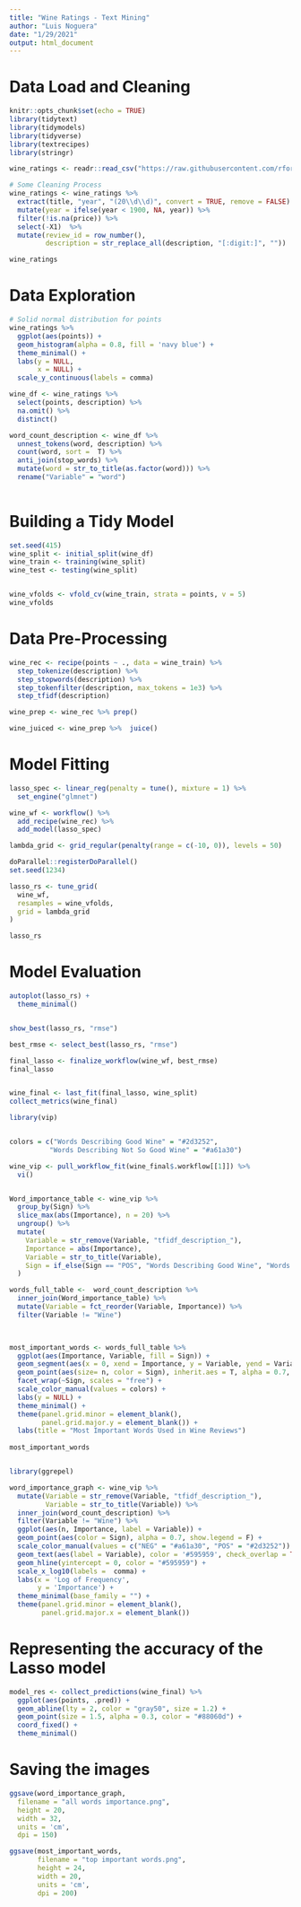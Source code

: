 ```yaml
---
title: "Wine Ratings - Text Mining"
author: "Luis Noguera"
date: "1/29/2021"
output: html_document
---
```


# Data Load and Cleaning

```r
knitr::opts_chunk$set(echo = TRUE)
library(tidytext)
library(tidymodels)
library(tidyverse)
library(textrecipes)
library(stringr)

wine_ratings <- readr::read_csv("https://raw.githubusercontent.com/rfordatascience/tidytuesday/master/data/2019/2019-05-28/winemag-data-130k-v2.csv") 

# Some Cleaning Process
wine_ratings <- wine_ratings %>% 
  extract(title, "year", "(20\\d\\d)", convert = TRUE, remove = FALSE) %>%
  mutate(year = ifelse(year < 1900, NA, year)) %>%
  filter(!is.na(price)) %>%
  select(-X1)  %>%
  mutate(review_id = row_number(),
         description = str_replace_all(description, "[:digit:]", "")) 

wine_ratings 


```

# Data Exploration

```r

# Solid normal distribution for points
wine_ratings %>% 
  ggplot(aes(points)) +
  geom_histogram(alpha = 0.8, fill = 'navy blue') +
  theme_minimal() +
  labs(y = NULL,
       x = NULL) +
  scale_y_continuous(labels = comma)


```


```r

wine_df <- wine_ratings %>% 
  select(points, description) %>% 
  na.omit() %>% 
  distinct()

word_count_description <- wine_df %>% 
  unnest_tokens(word, description) %>% 
  count(word, sort =  T) %>% 
  anti_join(stop_words) %>% 
  mutate(word = str_to_title(as.factor(word))) %>% 
  rename("Variable" = "word") 
  

```

# Building a Tidy Model 


```r

set.seed(415)
wine_split <- initial_split(wine_df)
wine_train <- training(wine_split)
wine_test <- testing(wine_split)


wine_vfolds <- vfold_cv(wine_train, strata = points, v = 5)
wine_vfolds


```

# Data Pre-Processing

```r

wine_rec <- recipe(points ~ ., data = wine_train) %>% 
  step_tokenize(description) %>% 
  step_stopwords(description) %>% 
  step_tokenfilter(description, max_tokens = 1e3) %>% 
  step_tfidf(description) 

wine_prep <- wine_rec %>% prep()

wine_juiced <- wine_prep %>%  juice()


```


# Model Fitting 

```r

lasso_spec <- linear_reg(penalty = tune(), mixture = 1) %>%
  set_engine("glmnet")

wine_wf <- workflow() %>%
  add_recipe(wine_rec) %>%
  add_model(lasso_spec)


```


```r
lambda_grid <- grid_regular(penalty(range = c(-10, 0)), levels = 50)
```


```r

doParallel::registerDoParallel()
set.seed(1234)

lasso_rs <- tune_grid(
  wine_wf,
  resamples = wine_vfolds,
  grid = lambda_grid
)

lasso_rs


```

# Model Evaluation

```r

autoplot(lasso_rs) +
  theme_minimal()


show_best(lasso_rs, "rmse")

```


```r


best_rmse <- select_best(lasso_rs, "rmse")

final_lasso <- finalize_workflow(wine_wf, best_rmse)
final_lasso


wine_final <- last_fit(final_lasso, wine_split)
collect_metrics(wine_final)

```


```r

library(vip)


colors = c("Words Describing Good Wine" = "#2d3252",
          "Words Describing Not So Good Wine" = "#a61a30")

wine_vip <- pull_workflow_fit(wine_final$.workflow[[1]]) %>%
  vi()


Word_importance_table <- wine_vip %>%
  group_by(Sign) %>%
  slice_max(abs(Importance), n = 20) %>%
  ungroup() %>%
  mutate(
    Variable = str_remove(Variable, "tfidf_description_"),
    Importance = abs(Importance),
    Variable = str_to_title(Variable),
    Sign = if_else(Sign == "POS", "Words Describing Good Wine", "Words Describing Not So Good Wine"),
  ) 

words_full_table <-  word_count_description %>% 
  inner_join(Word_importance_table) %>% 
  mutate(Variable = fct_reorder(Variable, Importance)) %>% 
  filter(Variable != "Wine")
  


most_important_words <- words_full_table %>% 
  ggplot(aes(Importance, Variable, fill = Sign)) +
  geom_segment(aes(x = 0, xend = Importance, y = Variable, yend = Variable),  show.legend = FALSE) +
  geom_point(aes(size= n, color = Sign), inherit.aes = T, alpha = 0.7, show.legend = F) +
  facet_wrap(~Sign, scales = "free") +
  scale_color_manual(values = colors) +
  labs(y = NULL) +
  theme_minimal() +
  theme(panel.grid.minor = element_blank(),
        panel.grid.major.y = element_blank()) +
  labs(title = "Most Important Words Used in Wine Reviews")
       
most_important_words


library(ggrepel)

word_importance_graph <- wine_vip %>%  
  mutate(Variable = str_remove(Variable, "tfidf_description_"),
         Variable = str_to_title(Variable)) %>% 
  inner_join(word_count_description) %>% 
  filter(Variable != "Wine") %>% 
  ggplot(aes(n, Importance, label = Variable)) +
  geom_point(aes(color = Sign), alpha = 0.7, show.legend = F) +
  scale_color_manual(values = c("NEG" = "#a61a30", "POS" = "#2d3252")) +
  geom_text(aes(label = Variable), color = '#595959', check_overlap = TRUE, vjust = 1.5) +
  geom_hline(yintercept = 0, color = "#595959") +
  scale_x_log10(labels =  comma) +
  labs(x = 'Log of Frequency',
       y = 'Importance') +
  theme_minimal(base_family = "") +
  theme(panel.grid.minor = element_blank(),
        panel.grid.major.x = element_blank()) 


```

# Representing the accuracy of the Lasso model

```r


model_res <- collect_predictions(wine_final) %>%
  ggplot(aes(points, .pred)) +
  geom_abline(lty = 2, color = "gray50", size = 1.2) +
  geom_point(size = 1.5, alpha = 0.3, color = "#88060d") +
  coord_fixed() +
  theme_minimal()


```

# Saving the images 


```r

ggsave(word_importance_graph,
  filename = "all words importance.png",
  height = 20,
  width = 32,
  units = 'cm',
  dpi = 150)

ggsave(most_important_words, 
       filename = "top important words.png",
       height = 24,
       width = 20,
       units = 'cm',
       dpi = 200)


```



